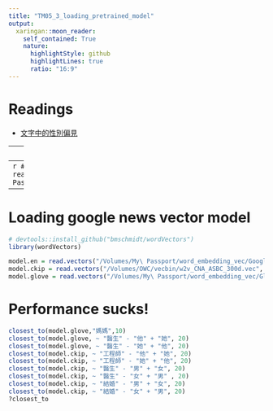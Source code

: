 ```yaml
---
title: "TM05_3_loading_pretrained_model"
output:
  xaringan::moon_reader:
    self_contained: True
    nature:
      highlightStyle: github
      highlightLines: true
      ratio: "16:9"
---
```


# Readings
- [文字中的性別偏見](http://www.twepress.net/new/seminar/item/794-2019-05-14-09-09-35?fbclid=IwAR09JoSjZifU6hT2hFgsVFeU_sch-WZOUOZKZGDuaKf1CTEaptEyfB53nI4)


---
# Play with pre-trained word embedding model

# Loading pre-trained model
- I load a facebook pre-trained word vector model by wikipedia corpus. The model cna be downloaded [here](https://fasttext.cc/docs/en/pretrained-vectors.html). 
- You can find R wrapper [fastTextR](https://cran.r-project.org/web/packages/fastTextR/README.html) here

```r
# install.packages("fastTextR")
# library(fastTextR)
# model <- read.fasttext("../../../../Downloads/bin/wiki.zh_classical/wiki.zh_classical.bin")
```

---
```r
# install.packages("wordVectors")
library(wordVectors)
# model <- read.fasttext("/Volumes/My\ Passport/word_embedding_vec/wiki.zh_classical/wiki.zh_classical.vec")
```



---
# Loading google news vector model
```r
# devtools::install_github("bmschmidt/wordVectors")
library(wordVectors)
```

```r
model.en = read.vectors("/Volumes/My\ Passport/word_embedding_vec/GoogleNews-vectors-negative300.bin")
model.ckip = read.vectors("/Volumes/OWC/vecbin/w2v_CNA_ASBC_300d.vec", binary = F)
model.glove = read.vectors("/Volumes/My\ Passport/word_embedding_vec/Glove_CNA_ASBC_300d.vec", binary = F)

```


# Performance sucks!
```r
closest_to(model.glove,"媽媽",10)
closest_to(model.glove, ~ "醫生" - "他" + "她", 20)
closest_to(model.glove, ~ "醫生" - "她" + "他", 20)
closest_to(model.ckip, ~ "工程師" - "他" + "她", 20)
closest_to(model.ckip, ~ "工程師" - "她" + "他", 20)
closest_to(model.ckip, ~ "醫生" - "男" + "女", 20)
closest_to(model.ckip, ~ "醫生" - "女" + "男" , 20)
closest_to(model.ckip, ~ "結婚" - "男" + "女", 20)
closest_to(model.ckip, ~ "結婚" - "女" + "男", 20)
?closest_to
```




